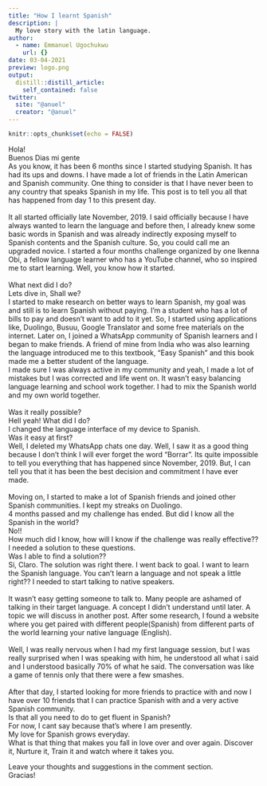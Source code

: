 ---
title: "How I learnt Spanish"
description: |
  My love story with the latin language.
author:
  - name: Emmanuel Ugochukwu
    url: {}
date: 03-04-2021
preview: logo.png
output:
  distill::distill_article:
    self_contained: false
twitter:
  site: "@anuel"
  creator: "@anuel"
---


```{r setup, include=FALSE}
knitr::opts_chunk$set(echo = FALSE)
```

Hola!<br>
Buenos Dias mi gente <br>
As you know, it has been 6 months since I started studying Spanish. It has had its ups and downs. I have made a lot of friends in the Latin American and Spanish community. One thing to consider is that I have never been to any country that speaks Spanish in my life. This post is to tell you all that has happened from day 1 to this present day.<br><br>
It all started officially late November, 2019. I said officially because I have always wanted to learn the language and before then, I already knew some basic words in Spanish and was already indirectly exposing myself to Spanish contents and the Spanish culture. So, you could call me an upgraded novice. I started a four months challenge organized by one Ikenna Obi, a fellow language learner who has a YouTube channel, who so inspired me to start learning. 
Well, you know how it started. <br><br>
What next did I do? <br>
Lets dive in, Shall we? <br>
I started to make research on better ways to learn Spanish, my goal was and still is to learn Spanish without paying. I’m a student who has a lot of bills to pay and doesn't want to add to it yet. So, I started using applications like, Duolingo, Busuu, Google Translator and some free materials on the internet. Later on, I joined a WhatsApp community of Spanish learners and I began to make friends. A friend of mine from India who was also learning the language introduced me to this textbook, “Easy Spanish” and this book made me a better student of the language. <br>
 I made sure I was always active in my community and yeah, I made a lot of mistakes but I was corrected and life went on. It wasn’t easy balancing language learning and school work together. I had to mix the Spanish world and my own world together. <br><br>
Was it really possible? <br>
Hell yeah! What did I do? <br>
I changed the language interface of my device to Spanish.<br>
 Was it easy at first? <br>
Well, I deleted my WhatsApp chats one day. Well, I saw it as a good thing because I don’t think I will ever forget the word “Borrar”. Its quite impossible to tell you everything that has happened since November, 2019. But, I can tell you that it has been the best decision and commitment I have ever made.<br><br>
Moving on, I started to make a lot of Spanish friends and joined other Spanish communities. I kept my streaks on Duolingo. <br>
4 months passed and my challenge has ended. But did I know all the Spanish in the world? <br>
No!! <br> 
How much did I know, how will I know if the challenge was really effective?? <br>
I needed a solution to these questions. <br> 
Was I able to find a solution?? <br>
Si, Claro. The solution was right there. I went back to goal. I want to learn the Spanish language. 
You can’t learn a language and not speak a little right?? I needed to start talking to native speakers. <br><br>
It wasn’t easy getting someone to talk to. Many people are ashamed of talking in their target language. A concept I didn’t understand until later. A topic we will discuss in another post.
After some research, I found a website where you get paired with different people(Spanish) from different parts of the world learning your native language (English). <br><br>
Well, I was really nervous when I had my first language session, but I was really surprised when I was speaking with him, he understood all what i said and I understood basically 70% of what he said. The conversation was like a game of tennis only that there were a few smashes.	<br><br>
After that day, I started looking for more friends to practice with and now I have over 10 friends that I can practice Spanish with and a very active Spanish community. <br>
Is that all you need to do to get fluent in Spanish? <br>
For now, I cant say because that's where I am presently. <br>
 My love for Spanish grows everyday. <br>
 What is that thing that makes you fall in love over and over again. Discover it, Nurture it, Train it and watch where it takes you. <br>

Leave your thoughts and suggestions in the comment section. <br>
Gracias!


